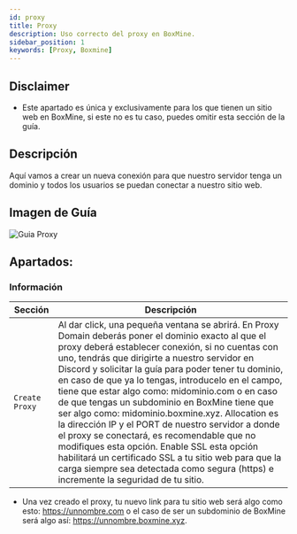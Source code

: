 ```yaml
---
id: proxy
title: Proxy
description: Uso correcto del proxy en BoxMine.
sidebar_position: 1
keywords: [Proxy, Boxmine]
---
```


## Disclaimer

- Este apartado es única y exclusivamente para los que tienen un sitio web en BoxMine, si este no es tu caso, puedes omitir esta sección de la guía.

## Descripción

Aquí vamos a crear un nueva conexión para que nuestro servidor tenga un dominio y todos los usuarios se puedan conectar a nuestro sitio web.

## Imagen de Guía

<img src='/img/panel/proxy.jpg' alt='Guia Proxy' />

## Apartados:

### Información

| Sección        | Descripción                  |
| --------------- | ------------------------------ |
| `Create Proxy` | Al dar click, una pequeña ventana se abrirá. En Proxy Domain deberás poner el dominio exacto al que el proxy deberá establecer conexión, si no cuentas con uno, tendrás que dirigirte a nuestro servidor en Discord y solicitar la guía para poder tener tu dominio, en caso de que ya lo tengas, introducelo en el campo, tiene que estar algo como: midominio.com o en caso de que tengas un subdominio en BoxMine tiene que ser algo como: midominio.boxmine.xyz. Allocation es la dirección IP y el PORT de nuestro servidor a donde el proxy se conectará, es recomendable que no modifiques esta opción. Enable SSL esta opción habilitará un certificado SSL a tu sitio web para que la carga siempre sea detectada como segura (https) e incremente la seguridad de tu sitio. |

- Una vez creado el proxy, tu nuevo link para tu sitio web será algo como esto: https://unnombre.com o el caso de ser un subdominio de BoxMine será algo así: https://unnombre.boxmine.xyz.
